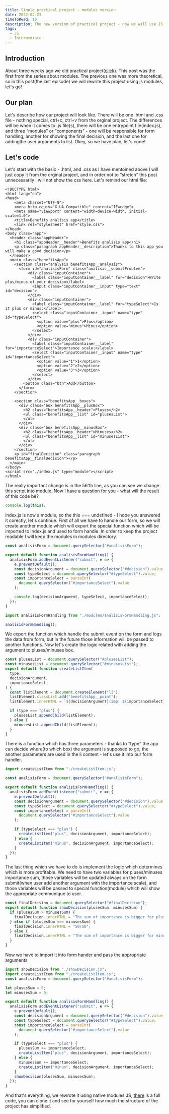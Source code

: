 ```yaml
---
title: Simple practical project - modules version
date: 2022-02-23
timeToRead: 10
description: The new version of practical project - now we will use JS native modules
tags:
  - JS
  - Intermediate
---
```

<article>
  <h2>Introduction</h2>
  <p>About three weeks ago we did practical project(<a href="https://myblog96921.gatsbyjs.io/simple-practical-project" target="_blank">click</a>). This post was the first from the series about modules. The previous one was more theoretical, so in this post(the last episode) we will rewrite this project using js modules, let's go!</p>
</article>

<article>
  <h2>Our plan</h2>
  <p>Let's describe how our project will look like. There will be one .html and .css file - nothing special, ctrl+c, ctrl+v from the orginal project. The differences will be when it comes to .js file(s), there will be one entrypoint file(index.js), and three <q>modules</q> or <q>components</q> - one will be responsible for form handling, another for showing the final decision, and the last one for addingthe user arguments to list. Okey, so we have plan, let's code!</p>
</article>

<article>
  <h2>Let's code</h2>
  <p>Let's start with the basic - .html, and .css as I have mentoined above I will just copy it from the orginal project, and in order not to <q>stretch</q> this post unnecessarily I will not show the css here. Let's remind our html file:</p>

```html:title=HTML-1
<!DOCTYPE html>
<html lang="en">
<head>
    <meta charset="UTF-8">
    <meta http-equiv="X-UA-Compatible" content="IE=edge">
    <meta name="viewport" content="width=device-width, initial-scale=1.0">
    <title>Benefits analisis app</title>
    <link rel="stylesheet" href="style.css">
</head>
<body class="app">
  <header class="appHeader">
    <h1 class="appHeader__header">Benefits analisis app</h1>
    <p class="paragraph appHeader__description">Thanks to this app you will make a good decision</p>
  </header>
  <main class="benefitsApp">
    <section class="analysis benefitsApp__analysis">
      <form id="analisisForm" class="analisis__submitProblem">
          <div class="inputContainer">
            <label class="inputContainer__label" for="decision">Write plus/minus of your decision</label>
            <input class="inputContainer__input" type="text" id="decision">
          </div>
          <div class="inputContainer">
            <label class="inputContainer__label" for="typeSelect">Is it plus or minus:</label>
            <select class="inputContainer__input" name="type" id="typeSelect">
              <option value="plus">Plus</option>
              <option value="minus">Minus</option>
            </select>
          </div>
          <div class="inputContainer">
            <label class="inputContainer__label" for="importanceSelect">Importance scale:</label>
            <select class="inputContainer__input" name="type" id="importanceSelect">
              <option value="1">1</option>
              <option value="2">2</option>
              <option value="3">3</option>
            </select>
          </div>
        <button class="btn">Add</button>
      </form>
    </section>
    
    <section class="benefitsApp__boxes">
      <div class="box benefitsApp__plusBox">
        <h2 class="benefitsApp__header">Pluses</h2>
        <ul class="benefitsApp__list" id="plusesList">
        </ul>
      </div>
      <div class="box benefitsApp__minusBox">
        <h2 class="benefitsApp__header">Minuses</h2>
        <ul class="benefitsApp__list" id="minusesList">
        </ul>
      </div>
    </section>
    <p id="finalDecision" class="paragraph benefitsApp__finalDecision"></p>
  </main>
</body>
<script src="./index.js" type="module"></script>
</html>
```

<p>The really important change is in the 56'th line, as you can see we change this script into module. Now I have a question for you - what will the result of this code be?</p>

```js:title=index.js
console.log(this);
```

<p>index.js is now a module, so the this === undefined - I hope you answered it corectly, let's continue. First of all we have to handle our form, so we will create another module which will export the special function which will be imported to index.js and used to form handle. In order to keep the project readable I will keep the modules in modules directory.</p>

```js:title=./modules/analisisFormHandling.js
const analisisForm = document.querySelector("#analisisForm");

export default function analisisFormHandling() {
  analisisForm.addEventListener("submit", e => {
    e.preventDefault();
    const decisionArgument = document.querySelector("#decision").value;
    const typeSelect = document.querySelector("#typeSelect").value;
    const importanceSelect = parseInt(
      document.querySelector("#importanceSelect").value
    );

    console.log(decisionArgument, typeSelect, importanceSelect);
  });
}
```

```js:title=index.js
import analisisFormHandling from "./modules/analisisFormHandling.js";

analisisFormHandling();
```
<p>We export the function which handle the submit event on the form and logs the data from form, but in the future those information will be passed to another functions. Now let's create the logic related with adding the argument to pluses/minuses box.</p>

```js:title=modules/createListItem.js
const plusesList = document.querySelector("#plusesList");
const minusesList = document.querySelector("#minusesList");
export default function createListItem(
  type,
  decisionArgument,
  importanceSelect
) {
  const listElement = document.createElement("li");
  listElement.classList.add("benefitsApp__point");
  listElement.innerHTML = `${decisionArgument}(imp: ${importanceSelect})`;

  if (type === "plus") {
    plusesList.appendChild(listElement);
  } else {
    minusesList.appendChild(listElement);
  }
}
```

<p>There is a function which has three parameters - thanks to <q>type</q> the app can decide where(to which box) the argument is supposed to go, the another parameters are used in the li content - let's use it into our form handler.</p>

```js:title=./modules/analisisFormHandling.js
import createListItem from "./createListItem.js";

const analisisForm = document.querySelector("#analisisForm");

export default function analisisFormHandling() {
  analisisForm.addEventListener("submit", e => {
    e.preventDefault();
    const decisionArgument = document.querySelector("#decision").value;
    const typeSelect = document.querySelector("#typeSelect").value;
    const importanceSelect = parseInt(
      document.querySelector("#importanceSelect").value
    );

    if (typeSelect === "plus") {
      createListItem("plus", decisionArgument, importanceSelect);
    } else {
      createListItem("minus", decisionArgument, importanceSelect);
    }
  });
}
```

<p>The last thing which we have to do is implement the logic which determines which is more profitable. We need to have two variables for pluses/minuses importance sum, those variables will be updated always on the form submit(when user add another argument with the importance scale), and those variables will be passed to special function(module) which will show the appropriate communique to user.</p>

```js:title=./modules/showDecision.js
const finalDecision = document.querySelector("#finalDecision");
export default function showDecision(plusesSum, minusesSum) {
  if (plusesSum > minusesSum) {
    finalDecision.innerHTML = "The sum of importance is bigger for pluses";
  } else if (plusesSum === minusesSum) {
    finalDecision.innerHTML = "50/50";
  } else {
    finalDecision.innerHTML = "The sum of importance is bigger for minuses";
  }
}
```

<p>Now we have to import it into form hander and pass the appropriate arguments</p>

```js:title=./modules/analisisFormHandling.js
import showDecision from "./showDecision.js";
import createListItem from "./createListItem.js";
const analisisForm = document.querySelector("#analisisForm");

let plusesSum = 0;
let minusesSum = 0;

export default function analisisFormHandling() {
  analisisForm.addEventListener("submit", e => {
    e.preventDefault();
    const decisionArgument = document.querySelector("#decision").value;
    const typeSelect = document.querySelector("#typeSelect").value;
    const importanceSelect = parseInt(
      document.querySelector("#importanceSelect").value
    );

    if (typeSelect === "plus") {
      plusesSum += importanceSelect;
      createListItem("plus", decisionArgument, importanceSelect);
    } else {
      minusesSum += importanceSelect;
      createListItem("minus", decisionArgument, importanceSelect);
    }
    showDecision(plusesSum, minusesSum);
  });
}
```

<p>And that's everything, we rewrote it using native modules JS, <a href="https://github.com/mb-dir/blog-post-modules-example" target="_blank">there</a> is a full code, you can clone it and see for yourself how much the structure of the project has simplified.</p>

</article>